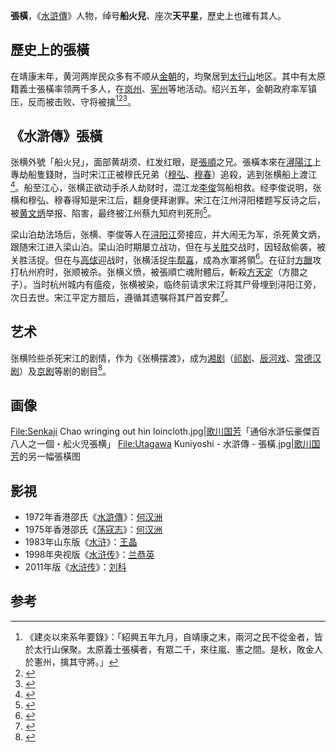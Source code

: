 {{Otheruses|subject=《水浒传》里的人物|other=东汉末期人物|張橫 (東漢)}}
{{水浒人物 |
 人物姓名 = 張橫 |
 座次 = 28，天平星 |
 星名 = 天平星 |
 绰号 = 船火兒 |
 身份 = 潯陽江上劫財 |
 使用兵器 = 魚叉 |
 梁山职司 = 水軍头领 |
 出场回目 = 037 |
 赞诗 =七尺身軀三角眼，<br />黃髯赤髮紅睛，<br />潯陽江上有聲名。<br />衝波如水怪，躍浪似飛鯨。<br />惡水狂風都不懼，<br />蛟龍見處魂驚。<br />天差列宿害生靈。<br />小孤山下住，船火號張橫。
}}
'''張橫'''，《[[水滸傳|水滸傳]]》人物，绰号'''船火兒'''、座次'''天平星'''，歷史上也確有其人。

==歷史上的張橫==
在靖康末年，黄河两岸民众多有不顺从[[金朝|金朝]]的，均聚居到[[太行山|太行山]]地区。其中有太原籍義士張橫率领两千多人，在[[嵐州|岚州]]、[[宪州|宪州]]等地活动。绍兴五年，金朝政府率军镇压，反而被击败、守将被擒<ref>《建炎以來系年要錄》：「紹興五年九月，自靖康之末，兩河之民不從金者，皆於太行山保聚。太原義士張橫者，有眾二千，來往嵐、憲之間。是秋，敗金人於憲州，擒其守將。」</ref><ref>{{Cite book|title=聂绀弩全集 第7卷 古典小说论|last=[[聂绀弩|聂绀弩]]著；《聂绀弩全集》编辑委员会编|first=|publisher=武汉：[[武汉出版社|武汉出版社]]|year=2004.02|isbn=7-5430-2942-1|location=|pages=393}}</ref><ref>{{Cite book|title=[[续资治通鉴|续资治通鉴]] 3·宋纪一百十六|last=（清）[[毕沅|毕沅]]著|first=|publisher=长沙：[[岳麓书社|岳麓书社]]|year=2008.11|isbn=978-7-80761-036-6|location=|pages=17}}</ref>。

==《水滸傳》張橫==
张横外號「船火兒」，面部黄胡须、红发红眼，是[[张顺_(水浒传)|張順]]之兄。張橫本來在[[潯陽江|潯陽江]]上專劫船隻錢財，当时宋江正被穆氏兄弟（[[穆弘|穆弘]]、[[穆春|穆春]]）追殺，逃到张横船上渡江<ref>{{Cite book|title=趣味水浒 江湖社会众生相|last=沈家仁，沈忱著|first=|publisher=郑州：[[河南文艺出版社|河南文艺出版社]]|year=2014.12|isbn=978-7-5559-0076-4|location=|pages=120-122}}</ref>。船至江心，张横正欲动手杀人劫财时，混江龙[[李俊_(水滸傳)|李俊]]驾船相救。经李俊说明，张横和穆弘、穆春得知是宋江后，翻身便拜谢罪。宋江在江州浔阳楼题写反诗之后，被[[黃文炳_(水滸傳)|黄文炳]]举报、陷害，最终被江州蔡九知府判死刑<ref>{{Cite book|title=阅读馆系列丛书 水浒词典|last=穆海宏编|first=|publisher=北京：[[中央广播电视大学出版社|中央广播电视大学出版社]]|year=2012.09|isbn=978-7-304-05740-4|location=|pages=279-282}}</ref>。

梁山泊劫法场后，张横、李俊等人在[[浔阳江|浔阳江]]旁接应，并大闹无为军，杀死黄文炳，跟随宋江进入梁山泊。梁山泊时期屡立战功，但在与[[关胜|关胜]]交战时，因轻敌偷袭，被关胜活捉。但在与[[高俅|高俅]]迎战时，张横活捉[[牛帮喜|牛帮喜]]，成為水軍將領<ref>{{Cite book|title=中外文学人物形象辞典|last=[[朱林宝|朱林宝]]，石洪印主编|first=|publisher=济南：[[山东文艺出版社|山东文艺出版社]]|year=1991|isbn=7-5329-0562-4|location=|pages=235-236}}</ref>。在征討[[方臘|方臘]]攻打杭州府时，张顺被杀。张横义愤，被張順亡魂附體后，斬殺[[方天定|方天定]]（方腊之子）。当时杭州城内有瘟疫，张横被染，临终前请求宋江将其尸骨埋到浔阳江旁，次日去世。宋江平定方腊后，遵循其遗嘱将其尸首安葬<ref>{{Cite book|title=李俊 张横 四寨水军头领之一|last=庄期恒编写|first=|publisher=北京：[[北京燕山出版社|北京燕山出版社]]|year=1996.11|isbn=7-5402-0765-5|location=|pages=62-64}}</ref>。

== 艺术 ==
张横险些杀死宋江的剧情，作为《张横摆渡》，成为[[湘剧|湘剧]]（[[祁劇|祁剧]]、[[辰河戏|辰河戏]]、[[常德汉剧|常德汉剧]]）及[[京剧|京剧]]等剧的剧目<ref>{{Cite book|title=湘剧剧目探徽|last=范正明著|first=|publisher=长沙：岳麓书社|year=2011.01|isbn=978-7-80761-411-1|location=|pages=180}}</ref>。

== 画像==
<gallery mode="packed-overlay" heights="200">
File:Senkaji Chao wringing out hin loincloth.jpg|[[歌川国芳|歌川国芳]]「通俗水滸伝豪傑百八人之一個・舩火児張横」
File:Utagawa Kuniyoshi - 水滸傳 - 張橫.jpg|[[歌川国芳|歌川国芳]]的另一幅張橫图
</gallery>

== 影視 ==
*1972年香港邵氏《[[水滸傳_(1972年電影)|水滸傳]]》：[[何汉洲|何汉洲]]
*1975年香港邵氏《[[荡寇志_(1975年電影)|荡寇志]]》：[[何汉洲|何汉洲]]
*1983年山东版《[[水浒_(电视剧)|水浒]]》：[[王晶|王晶]]
*1998年央视版《[[水浒传_(1998年电视剧)|水浒传]]》：[[兰恭英|兰恭英]]
*2011年版《[[水浒传_(2011年电视剧)|水浒传]]》：[[刘科|刘科]]

==参考==
{{reflist}}
{{大宋宣和遺事}}
{{梁山泊四寨水軍頭領}}
{{108将}}